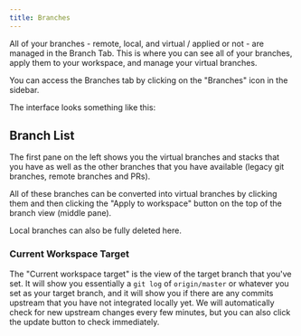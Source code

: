 ```yaml
---
title: Branches
---
```



All of your branches - remote, local, and virtual / applied or not - are managed in the Branch Tab. This is where you can see all of your branches, apply them to your workspace, and manage your virtual branches.

You can access the Branches tab by clicking on the "Branches" icon in the sidebar.

The interface looks something like this:

<ImageSection
  className="mx-auto"
  src="https://gitbutler-docs-images-public.s3.us-east-1.amazonaws.com/branch-tab.png"
  width="800"
  height="600"
  subtitle="The branch tab"
/>

## Branch List

The first pane on the left shows you the virtual branches and stacks that you have as well as the other branches that you have available (legacy git branches, remote branches and PRs).

All of these branches can be converted into virtual branches by clicking them and then clicking the "Apply to workspace" button on the top of the branch view (middle pane).

Local branches can also be fully deleted here.

### Current Workspace Target

The "Current workspace target" is the view of the target branch that you've set. It will show you essentially a `git log` of `origin/master` or whatever you set as your target branch, and it will show you if there are any commits upstream that you have not integrated locally yet. We will automatically check for new upstream changes every few minutes, but you can also click the update button to check immediately.

<ImageSection
  className="mx-auto"
  src="https://gitbutler-docs-images-public.s3.us-east-1.amazonaws.com/workspace-target.png"
  width="800"
  height="600"
  subtitle="workspace-target.png"
/>

